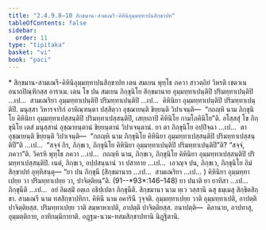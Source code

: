 ```yaml
---
title: "2.4.9.8–10 สิกฺขมาน-สามเณรี-คิหินิอุมฺมทฺทาปนสิกฺขาปท"
tableOfContents: false
sidebar:
  order: 11
type: "tipitaka"
basket: "vi"
book: "paci"
---
```



<DynamicBreadcrumb />

<Paragraph type="center" book="paci">
* สิกฺขมาน-สามเณรี-คิหินิอุมฺมทฺทาปนสิกฺขาปท
</Paragraph>

<Division number="1210" book="paci">

<Paragraph number="3490" book="paci">
เตน สมเยน พุทฺโธ ภควา สาวตฺถิยํ วิหรติ เชตวเน อนาถปิณฺฑิกสฺส อาราเม. เตน โข ปน สมเยน ภิกฺขุนิโย สิกฺขมานาย อุมฺมทฺทาเปนฺติปิ ปริมทฺทาเปนฺติปิ …เป…  สามเณริยา อุมฺมทฺทาเปนฺติปิ ปริมทฺทาเปนฺติปิ …เป…  คิหินิยา อุมฺมทฺทาเปนฺติปิ ปริมทฺทาเปนฺติปิ. มนุสฺสา วิหารจาริกํ อาหิณฺฑนฺตา ปสฺสิตฺวา อุชฺฌายนฺติ ขิยฺยนฺติ วิปาเจนฺติ—  “กถญฺหิ นาม ภิกฺขุนิโย คิหินิยา อุมฺมทฺทาเปสฺสนฺติปิ ปริมทฺทาเปสฺสนฺติปิ, เสยฺยถาปิ คิหินิโย กามโภคินิโย”ติ.
</Paragraph>

<Paragraph number="3491" book="paci">
อโสฺสสุํ โข ภิกฺขุนิโย เตสํ มนุสฺสานํ อุชฺฌายนฺตานํ ขิยฺยนฺตานํ วิปาเจนฺตานํ. ยา ตา ภิกฺขุนิโย อปฺปิจฺฉา …เป…  ตา อุชฺฌายนฺติ ขิยฺยนฺติ วิปาเจนฺติ—  “กถญฺหิ นาม ภิกฺขุนิโย คิหินิยา อุมฺมทฺทาเปสฺสนฺติปิ ปริมทฺทาเปสฺสนฺติปี”ติ …เป…  “สจฺจํ กิร, ภิกฺขเว, ภิกฺขุนิโย คิหินิยา อุมฺมทฺทาเปนฺติปิ ปริมทฺทาเปนฺติปี”ติ? “สจฺจํ, ภควา”ติ. วิครหิ พุทฺโธ ภควา …เป…  กถญฺหิ นาม, ภิกฺขเว, ภิกฺขุนิโย คิหินิยา อุมฺมทฺทาเปสฺสนฺติปิ ปริมทฺทาเปสฺสนฺติปิ. เนตํ, ภิกฺขเว, อปฺปสนฺนานํ วา ปสาทาย …เป…  เอวญฺจ ปน, ภิกฺขเว, ภิกฺขุนิโย อิมํ สิกฺขาปทํ อุทฺทิสนฺตุ—
</Paragraph>

</Division>
<Division number="1211" book="paci">

<Paragraph number="3492" book="paci">
<Emphasis>“ยา ปน ภิกฺขุนี (สิกฺขมานาย …เป…  สามเณริยา …เป… ) คิหินิยา อุมฺมทฺทาเปยฺย วา ปริมทฺทาเปยฺย วา, ปาจิตฺติยนฺ”</Emphasis>ติ. (91--*93*:<Emphasis>146–148</Emphasis>)
</Paragraph>

</Division>
<Division number="1212" book="paci">

<Paragraph number="3493" book="paci">
<Emphasis>ยา ปนา</Emphasis>ติ ยา ยาทิสา …เป…  <Emphasis>ภิกฺขุนี</Emphasis>ติ …เป…  อยํ อิมสฺมิํ อตฺเถ อธิปฺเปตา ภิกฺขุนีติ.
</Paragraph>

<Paragraph number="3494" book="paci">
<Emphasis>สิกฺขมานา</Emphasis> นาม ทฺเว วสฺสานิ ฉสุ ธมฺเมสุ สิกฺขิตสิกฺขา.
</Paragraph>

<Paragraph number="3495" book="paci">
<Emphasis>สามเณรี</Emphasis> นาม ทสสิกฺขาปทิกา.
</Paragraph>

<Paragraph number="3496" book="paci">
<Emphasis>คิหินี</Emphasis> นาม อคารินี วุจฺจติ.
</Paragraph>

<Paragraph number="3497" book="paci">
<Emphasis>อุมฺมทฺทาเปยฺย วา</Emphasis>ติ อุมฺมทฺทาเปติ, อาปตฺติ ปาจิตฺติยสฺส.
</Paragraph>

<Paragraph number="3498" book="paci">
<Emphasis>ปริมทฺทาเปยฺย วา</Emphasis>ติ สมฺพาหาเปติ, อาปตฺติ ปาจิตฺติยสฺส.
</Paragraph>

</Division>
<Division number="1213" book="paci">

<Paragraph number="3499" book="paci">
อนาปตฺติ—  คิลานาย, อาปทาสุ, อุมฺมตฺติกาย, อาทิกมฺมิกายาติ.

</Paragraph>
</Division>

<Paragraph number="3500" type="center" book="paci">
อฏฺฐม-นวม-ทสมสิกฺขาปทานิ นิฏฺฐิตานิ.
</Paragraph>
